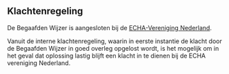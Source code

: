 ## Klachtenregeling

De Begaafden Wijzer is aangesloten bij de [ECHA-Vereniging Nederland](http://www.echanetwerk.nl/).

Vanuit de interne klachtenregeling, waarin in eerste instantie de klacht door de Begaafden Wijzer in goed overleg opgelost wordt, is het mogelijk om in het geval dat oplossing lastig blijft een klacht in te dienen bij de ECHA vereniging Nederland.
